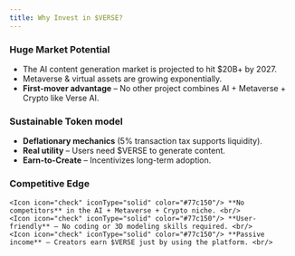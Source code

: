 ```yaml
---
title: Why Invest in $VERSE?
---
```


### Huge Market Potential
- The AI content generation market is projected to hit $20B+ by 2027.  
- Metaverse & virtual assets are growing exponentially.  
- **First-mover advantage** – No other project combines AI + Metaverse + Crypto like Verse AI. 

### Sustainable Token model
- **Deflationary mechanics** (5% transaction tax supports liquidity).  
- **Real utility** – Users need $VERSE to generate content.  
- **Earn-to-Create** – Incentivizes long-term adoption.

### Competitive Edge
    <Icon icon="check" iconType="solid" color="#77c150"/> **No competitors** in the AI + Metaverse + Crypto niche. <br/> 
    <Icon icon="check" iconType="solid" color="#77c150"/> **User-friendly** – No coding or 3D modeling skills required. <br/> 
    <Icon icon="check" iconType="solid" color="#77c150"/> **Passive income** – Creators earn $VERSE just by using the platform. <br/> 
